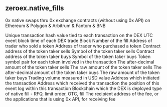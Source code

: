 ## zeroex.native_fills 
0x native swaps thru 0x exchange contracts (without using 0x API) on Ethereum &amp; Polygon &amp; Arbitrum &amp; Fantom &amp; BNB


<ParamField path="tx_hash">
Unique transaction hash value tied to each transaction on the DEX
</ParamField>
<ParamField path="contract_address">

</ParamField>
<ParamField path="block_time">
UTC event block time of each DEX trade
</ParamField>
<ParamField path="block_number">
Block Number of the fill
</ParamField>
<ParamField path="maker">
Address of trader who sold a token
</ParamField>
<ParamField path="taker">
Address of trader who purchased a token
</ParamField>
<ParamField path="taker_token">
Contract address of the token taker sells
</ParamField>
<ParamField path="taker_symbol">
Symbol of the token taker sells
</ParamField>
<ParamField path="maker_token">
Contract address of the token taker buys
</ParamField>
<ParamField path="maker_symbol">
Symbol of the token taker buys
</ParamField>
<ParamField path="token_pair">
Token symbol pair for each token involved in the transaction
</ParamField>
<ParamField path="taker_token_amount">
The after-decimal amount of the token taker sells
</ParamField>
<ParamField path="taker_token_amount_raw">
The raw amount of the token taker sells
</ParamField>
<ParamField path="maker_token_amount">
The after-decimal amount of the token taker buys
</ParamField>
<ParamField path="maker_token_amount_raw">
The raw amount of the token taker buys
</ParamField>
<ParamField path="volume_usd">
Trading volume measured in USD value
</ParamField>
<ParamField path="tx_from">
Address which initiated the transaction
</ParamField>
<ParamField path="tx_to">
Address which received the transaction
</ParamField>
<ParamField path="evt_index">
the position of this event log within this transaction
</ParamField>
<ParamField path="blockchain">
Blockchain which the DEX is deployed
</ParamField>
<ParamField path="native_fill_type">
type of native fill - RFQ, limit order, OTC, fill
</ParamField>
<ParamField path="fee_recipient_address">
The recipient address of the fee, or the applications that is using 0x API, for receiving fee
</ParamField>
<ParamField path="protocol_fee_paid_eth">

</ParamField>

